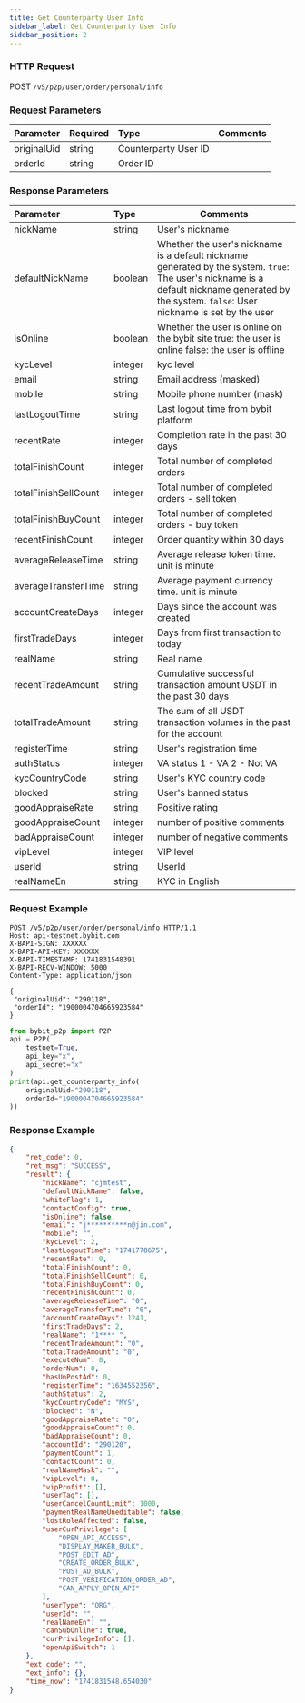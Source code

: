 ```yaml
---
title: Get Counterparty User Info
sidebar_label: Get Counterparty User Info
sidebar_position: 2
---
```


### HTTP Request
POST `/v5/p2p/user/order/personal/info`

### Request Parameters
| Parameter | Required | Type | Comments|
|:----- |:-------|:-----|------ |
|originalUid |string |Counterparty User ID|
|orderId |string |Order ID |

### Response Parameters
| Parameter | Type | Comments|
|:----- |:-----|----- |
|nickName|string|User's nickname|
|defaultNickName|boolean|Whether the user's nickname is a default nickname generated by the system. `true`: The user's nickname is a default nickname generated by the system. `false`: User nickname is set by the user|
|isOnline|boolean|Whether the user is online on the bybit site true: the user is online false: the user is offline|
|kycLevel|integer|kyc level|
|email|string|Email address (masked)|
|mobile|string|Mobile phone number (mask)|
|lastLogoutTime|string|Last logout time from bybit platform|
|recentRate|integer|Completion rate in the past 30 days|
|totalFinishCount|integer|Total number of completed orders|
|totalFinishSellCount|integer|Total number of completed orders - sell token|
|totalFinishBuyCount|integer|Total number of completed orders - buy token|
|recentFinishCount|integer|Order quantity within 30 days|
|averageReleaseTime|string|Average release token time. unit is minute|
|averageTransferTime|string|Average payment currency time. unit is minute|
|accountCreateDays|integer|Days since the account was created|
|firstTradeDays|integer|Days from first transaction to today|
|realName|string|Real name|
|recentTradeAmount|string|Cumulative successful transaction amount USDT in the past 30 days|
|totalTradeAmount|string|The sum of all USDT transaction volumes in the past for the account|
|registerTime|string|User's registration time|
|authStatus|integer|VA status 1 - VA 2 - Not VA|
|kycCountryCode|string|User's KYC country code|
|blocked|string|User's banned status|
|goodAppraiseRate|string|Positive rating|
|goodAppraiseCount|integer|number of positive comments|
|badAppraiseCount|integer|number of negative comments|
|vipLevel|integer|VIP level|
|userId|string|UserId|
|realNameEn|string|KYC in English|

### Request Example

<Tabs groupId="programming-languages">
<TabItem value="http" label="HTTP">

```http
POST /v5/p2p/user/order/personal/info HTTP/1.1
Host: api-testnet.bybit.com
X-BAPI-SIGN: XXXXXX
X-BAPI-API-KEY: XXXXXX
X-BAPI-TIMESTAMP: 1741831548391
X-BAPI-RECV-WINDOW: 5000
Content-Type: application/json

{
 "originalUid": "290118",
 "orderId": "1900004704665923584"
}
```

</TabItem>
<TabItem value="python" label="Python">

```python
from bybit_p2p import P2P
api = P2P(
    testnet=True,
    api_key="x",
    api_secret="x"
)
print(api.get_counterparty_info(
    originalUid="290118",
    orderId="1900004704665923584"
))
```

</TabItem>
</Tabs>

### Response Example

```json
{
    "ret_code": 0,
    "ret_msg": "SUCCESS",
    "result": {
        "nickName": "cjmtest",
        "defaultNickName": false,
        "whiteFlag": 1,
        "contactConfig": true,
        "isOnline": false,
        "email": "j**********n@jin.com",
        "mobile": "",
        "kycLevel": 2,
        "lastLogoutTime": "1741778675",
        "recentRate": 0,
        "totalFinishCount": 0,
        "totalFinishSellCount": 0,
        "totalFinishBuyCount": 0,
        "recentFinishCount": 0,
        "averageReleaseTime": "0",
        "averageTransferTime": "0",
        "accountCreateDays": 1241,
        "firstTradeDays": 2,
        "realName": "1**** ",
        "recentTradeAmount": "0",
        "totalTradeAmount": "0",
        "executeNum": 0,
        "orderNum": 0,
        "hasUnPostAd": 0,
        "registerTime": "1634552356",
        "authStatus": 2,
        "kycCountryCode": "MYS",
        "blocked": "N",
        "goodAppraiseRate": "0",
        "goodAppraiseCount": 0,
        "badAppraiseCount": 0,
        "accountId": "290120",
        "paymentCount": 1,
        "contactCount": 0,
        "realNameMask": "",
        "vipLevel": 0,
        "vipProfit": [],
        "userTag": [],
        "userCancelCountLimit": 1000,
        "paymentRealNameUneditable": false,
        "lostRoleAffected": false,
        "userCurPrivilege": [
            "OPEN_API_ACCESS",
            "DISPLAY_MAKER_BULK",
            "POST_EDIT_AD",
            "CREATE_ORDER_BULK",
            "POST_AD_BULK",
            "POST_VERIFICATION_ORDER_AD",
            "CAN_APPLY_OPEN_API"
        ],
        "userType": "ORG",
        "userId": "",
        "realNameEn": "",
        "canSubOnline": true,
        "curPrivilegeInfo": [],
        "openApiSwitch": 1
    },
    "ext_code": "",
    "ext_info": {},
    "time_now": "1741831548.654030"
}
```
